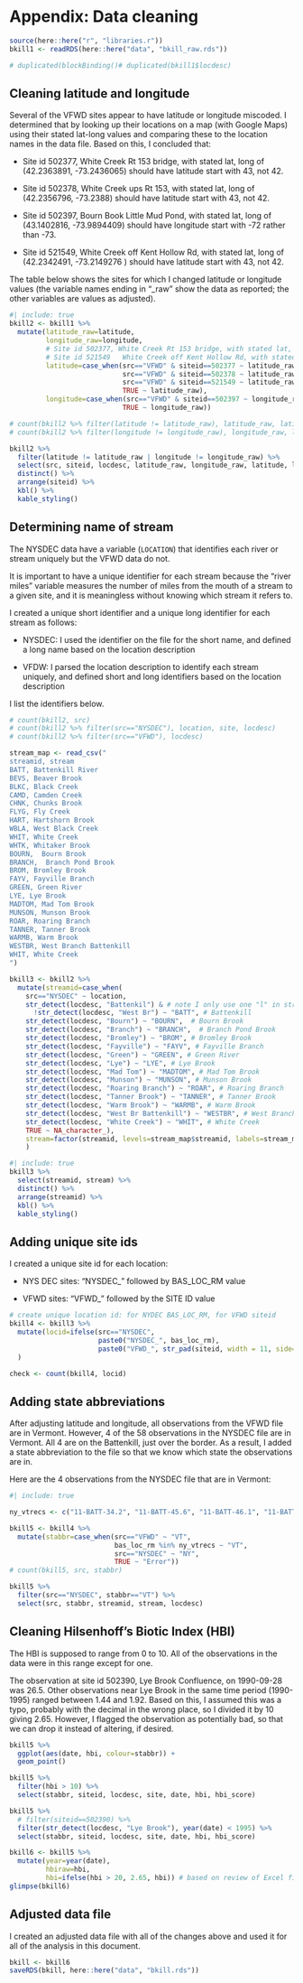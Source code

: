 # Appendix: Data cleaning {.unnumbered}

```r
source(here::here("r", "libraries.r"))
bkill1 <- readRDS(here::here("data", "bkill_raw.rds"))

# duplicated(blockBinding()# duplicated(bkill1$locdesc)
```

## Cleaning latitude and longitude

Several of the VFWD sites appear to have latitude or longitude miscoded. I determined that by looking up their locations on a map (with Google Maps) using their stated lat-long values and comparing these to the location names in the data file. Based on this, I concluded that:

-   Site id 502377, White Creek Rt 153 bridge, with stated lat, long of (42.2363891, -73.2436065) should have latitude start with 43, not 42.

-   Site id 502378, White Creek ups Rt 153, with stated lat, long of (42.2356796, -73.2388) should have latitude start with 43, not 42.

-   Site id 502397, Bourn Book Little Mud Pond, with stated lat, long of (43.1402816, -73.9894409) should have longitude start with -72 rather than -73.

-   Site id 521549, White Creek off Kent Hollow Rd, with stated lat, long of (42.2342491, -73.2149276 ) should have latitude start with 43, not 42.

The table below shows the sites for which I changed latitude or longitude values (the variable names ending in "\_raw" show the data as reported; the other variables are values as adjusted).

```r
#| include: true
bkill2 <- bkill1 %>%
  mutate(latitude_raw=latitude,
         longitude_raw=longitude,
         # Site id 502377, White Creek Rt 153 bridge, with stated lat, long of (42.2363891,	-73.2436065) should have latitude start with 43, not 42
         # Site id 521549	White Creek off Kent Hollow Rd, with stated lat, long of (42.2342491,	-73.2149276) should have latitude start with 43, not 42
         latitude=case_when(src=="VFWD" & siteid==502377 ~ latitude_raw + 1,
                            src=="VFWD" & siteid==502378 ~ latitude_raw + 1,
                            src=="VFWD" & siteid==521549 ~ latitude_raw + 1,
                            TRUE ~ latitude_raw),
         longitude=case_when(src=="VFWD" & siteid==502397 ~ longitude_raw + 1,
                            TRUE ~ longitude_raw))

# count(bkill2 %>% filter(latitude != latitude_raw), latitude_raw, latitude)
# count(bkill2 %>% filter(longitude != longitude_raw), longitude_raw, longitude)

bkill2 %>%
  filter(latitude != latitude_raw | longitude != longitude_raw) %>%
  select(src, siteid, locdesc, latitude_raw, longitude_raw, latitude, longitude) %>%
  distinct() %>%
  arrange(siteid) %>%
  kbl() %>%
  kable_styling()

```

## Determining name of stream

The NYSDEC data have a variable (`LOCATION`) that identifies each river or stream uniquely but the VFWD data do not.

It is important to have a unique identifier for each stream because the "river miles" variable measures the number of miles from the mouth of a stream to a given site, and it is meaningless without knowing which stream it refers to.

I created a unique short identifier and a unique long identifier for each stream as follows:

-   NYSDEC: I used the identifier on the file for the short name, and defined a long name based on the location description

-   VFDW: I parsed the location description to identify each stream uniquely, and defined short and long identifiers based on the location description

I list the identifiers below.

```r
# count(bkill2, src)
# count(bkill2 %>% filter(src=="NYSDEC"), location, site, locdesc)
# count(bkill2 %>% filter(src=="VFWD"), locdesc)

stream_map <- read_csv("
streamid, stream
BATT, Battenkill River
BEVS, Beaver Brook       
BLKC, Black Creek        
CAMD, Camden Creek
CHNK, Chunks Brook       
FLYG, Fly Creek          
HART, Hartshorn Brook    
WBLA, West Black Creek   
WHIT, White Creek        
WHTK, Whitaker Brook
BOURN,  Bourn Brook
BRANCH,  Branch Pond Brook
BROM, Bromley Brook
FAYV, Fayville Branch 
GREEN, Green River
LYE, Lye Brook
MADTOM, Mad Tom Brook
MUNSON, Munson Brook
ROAR, Roaring Branch
TANNER, Tanner Brook
WARMB, Warm Brook
WESTBR, West Branch Battenkill
WHIT, White Creek  
")

bkill3 <- bkill2 %>%
  mutate(streamid=case_when(
    src=="NYSDEC" ~ location,
    str_detect(locdesc, "Battenkil") & # note I only use one "l" in str_detect
      !str_detect(locdesc, "West Br") ~ "BATT", # Battenkill
    str_detect(locdesc, "Bourn") ~ "BOURN",  # Bourn Brook
    str_detect(locdesc, "Branch") ~ "BRANCH",  # Branch Pond Brook
    str_detect(locdesc, "Bromley") ~ "BROM", # Bromley Brook
    str_detect(locdesc, "Fayville") ~ "FAYV", # Fayville Branch 
    str_detect(locdesc, "Green") ~ "GREEN", # Green River
    str_detect(locdesc, "Lye") ~ "LYE", # Lye Brook
    str_detect(locdesc, "Mad Tom") ~ "MADTOM", # Mad Tom Brook
    str_detect(locdesc, "Munson") ~ "MUNSON", # Munson Brook
    str_detect(locdesc, "Roaring Branch") ~ "ROAR", # Roaring Branch
    str_detect(locdesc, "Tanner Brook") ~ "TANNER", # Tanner Brook
    str_detect(locdesc, "Warm Brook") ~ "WARMB", # Warm Brook
    str_detect(locdesc, "West Br Battenkill") ~ "WESTBR", # West Branch Battenkill
    str_detect(locdesc, "White Creek") ~ "WHIT", # White Creek
    TRUE ~ NA_character_),
    stream=factor(streamid, levels=stream_map$streamid, labels=stream_map$stream)
    )

```

```r
#| include: true
bkill3 %>%
  select(streamid, stream) %>%
  distinct() %>%
  arrange(streamid) %>%
  kbl() %>%
  kable_styling()
```

## Adding unique site ids

I created a unique site id for each location:

-   NYS DEC sites: "NYSDEC\_" followed by BAS_LOC_RM value

-   VFWD sites: "VFWD\_" followed by the SITE ID value

```r
# create unique location id: for NYDEC BAS_LOC_RM, for VFWD siteid
bkill4 <- bkill3 %>%
  mutate(locid=ifelse(src=="NYSDEC", 
                      paste0("NYSDEC_", bas_loc_rm),
                      paste0("VFWD_", str_pad(siteid, width = 11, side="left", pad="0")))  # up to 6 digits
  )

check <- count(bkill4, locid)

```

## Adding state abbreviations

After adjusting latitude and longitude, all observations from the VFWD file are in Vermont. However, 4 of the 58 observations in the NYSDEC file are in Vermont. All 4 are on the Battenkill, just over the border. As a result, I added a state abbreviation to the file so that we know which state the observations are in.

Here are the 4 observations from the NYSDEC file that are in Vermont:

```r
#| include: true

ny_vtrecs <- c("11-BATT-34.2", "11-BATT-45.6", "11-BATT-46.1", "11-BATT-46.8")  # BAS_LOC_RM

bkill5 <- bkill4 %>%
  mutate(stabbr=case_when(src=="VFWD" ~ "VT",
                          bas_loc_rm %in% ny_vtrecs ~ "VT",
                          src=="NYSDEC" ~ "NY",
                          TRUE ~ "Error"))
# count(bkill5, src, stabbr)  

bkill5 %>%
  filter(src=="NYSDEC", stabbr=="VT") %>%
  select(src, stabbr, streamid, stream, locdesc)

```

## Cleaning Hilsenhoff's Biotic Index (HBI)

The HBI is supposed to range from 0 to 10. All of the observations in the data were in this range except for one.

The observation at site id 502390, Lye Brook Confluence, on 1990-09-28 was 26.5. Other observations near Lye Brook in the same time period (1990-1995) ranged between 1.44 and 1.92. Based on this, I assumed this was a typo, probably with the decimal in the wrong place, so I divided it by 10 giving 2.65. However, I flagged the observation as potentially bad, so that we can drop it instead of altering, if desired.

```r

bkill5 %>%
  ggplot(aes(date, hbi, colour=stabbr)) +
  geom_point()

bkill5 %>%
  filter(hbi > 10) %>%
  select(stabbr, siteid, locdesc, site, date, hbi, hbi_score)

bkill5 %>%
  # filter(siteid==502390) %>%
  filter(str_detect(locdesc, "Lye Brook"), year(date) < 1995) %>%
  select(stabbr, siteid, locdesc, site, date, hbi, hbi_score)

bkill6 <- bkill5 %>%
  mutate(year=year(date),
         hbiraw=hbi,
         hbi=ifelse(hbi > 20, 2.65, hbi)) # based on review of Excel file
glimpse(bkill6)


```

## Adjusted data file

I created an adjusted data file with all of the changes above and used it for all of the analysis in this document.

```r

bkill <- bkill6
saveRDS(bkill, here::here("data", "bkill.rds"))


```


```r


```


